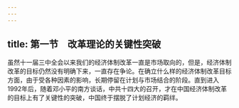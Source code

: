```yaml
---
---
---
```

title: 第一节　改革理论的关键性突破
---




虽然十一届三中全会以来我们的经济体制改革一直是市场取向的，但是，经济体制改革的目标仍然没有明确下来，一直存在争论。在确立什么样的经济体制改革目标方面，由于受各种因素的影响，长期停留在计划与市场结合的阶段。直到进入1992年后，随着邓小平的南方谈话，中共十四大的召开，才在中国经济体制改革的目标上有了关键性的突破，中国终于摆脱了计划经济的羁绊。